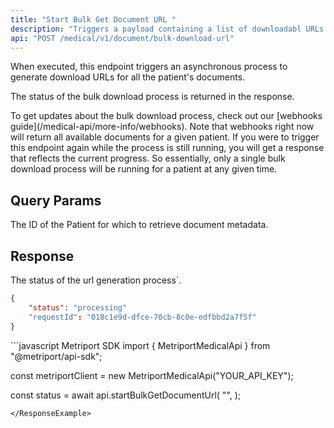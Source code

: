 ```yaml
---
title: "Start Bulk Get Document URL "
description: "Triggers a payload containing a list of downloadabl URLs for all the patient's documents."
api: "POST /medical/v1/document/bulk-download-url"
---
```


When executed, this endpoint triggers an asynchronous process to generate download URLs for all the patient's documents. 

The status of the bulk download process is returned in the response. 

<Tip>
  To get updates about the bulk download process, check out our [webhooks guide](/medical-api/more-info/webhooks). Note that webhooks right now will return all available documents for a given patient.
</Tip>

<Warning>
  If you were to trigger this endpoint again while the process is still running, you will get a response that reflects the current progress. So essentially, only a single bulk download process will be running for a patient at any given time.
</Warning>

## Query Params

<ParamField query="patientId" type="string" required>
  The ID of the Patient for which to retrieve document metadata.
</ParamField>

## Response

<ResponseField name="status" type="string" required>
      The status of the url generation process`.
</ResponseField>
<Snippet file="request-id.mdx" />

```json
{
    "status": "processing"
    "requestId": "018c1e9d-dfce-70cb-8c0e-edfbbd2a7f5f"
}
```

<ResponseExample>
```javascript Metriport SDK
import { MetriportMedicalApi } from "@metriport/api-sdk";

const metriportClient = new MetriportMedicalApi("YOUR_API_KEY");


const status = await api.startBulkGetDocumentUrl(
  "<your-patient-id>",
);

```
</ResponseExample>